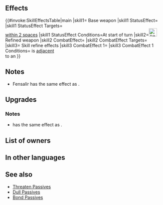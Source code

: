 {{Weapon Infobox
|tagid=SID_フェンサリル
|weaponType=Lance
|weaponName=Fensalir
|might=16
|range=1
|effect=At start of turn, inflicts Atk-4 on foes within 2 spaces through their next actions.
|cost=400
|exclusive=1
|statModifiers=0,16,0,0,0
|required=Silver Lance
|refinePaths=default
|refineSP=400
|refineMedals=500
|refineDews=200
|upgradedEffect=Neutralizes foes' bonuses (from skills like Fortify, Rally, etc.) during combat.
|effectSkill1=If unit is adjacent to an ally, grants Spd/Def+5 during combat.
|iconSkill1=Spd Def Bond W.png
|tagidExtraSkill1=絆
|properties=random_owner
}}
==Effects==
{{#invoke:SkillEffectsTable|main
|skill1={{SCi|weapon}} Base weapon
|skill1 StatusEffect={{Eft|Penalties|Atk|4}}
|skill1 StatusEffect Targets={{Tgt|Foes}}<br>[[within 2 spaces]]
|skill1 StatusEffect Conditions=At start of turn
|skill2=[[File:Attack Plus W.png|x26px|class=inline-icon]] Refined weapon
|skill2 CombatEffect={{Eft|Neutralize Bonus}}
|skill2 CombatEffect Targets={{Tgt|Foe}}
|skill3={{Si|Fensalir|refine=Skill1}} Skill refine effects
|skill3 CombatEffect 1={{Eft|Temporary buffs|Spd/Def|5}}
|skill3 CombatEffect 1 Conditions={{Tgt|Unit}} is [[adjacent]]<br>to an {{Tgt|Ally}}
}}

==Notes==
* Fensalir has the same effect as {{St|Threaten Atk 2}}.
{{Penalties}}
==Upgrades==
{{Weapon Upgrade List}}
===Notes===
{{Bonus neutralization|name=refined Fensalir}}
* {{St|Fensalir|refine=Skill1}} has the same effect as {{St|Spd/Def Bond 3}}.
{{Temporary buffs|name={{St|Fensalir|refine=Skill1}}}}
==List of owners==
{{Skill Hero List}}
==In other languages==
{{OtherLanguages
|japanese=フェンサリル
|german=Fensalir
|spanishEU=Fensalir
|spanishLA=Fensalir
|french=Fensalir
|italian=Fensalir
|chineseTW=芬薩里爾
|portuguese=Fensalir
}}
==See also==
{{See also skills|cond=(Description LIKE '%Neutralizes foe% bonuses (from%' AND Name NOT LIKE '%+' OR Description LIKE '%if unit is adjacent to an ally%grants%during combat%') AND Exclusive=1}}
* [[Threaten Passives]]
* [[Dull Passives]]
* [[Bond Passives]]
{{Weapons Navbox}}
